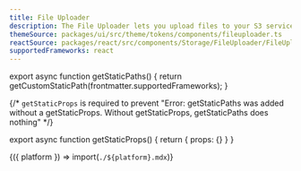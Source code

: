 ```yaml
---
title: File Uploader
description: The File Uploader lets you upload files to your S3 service! 
themeSource: packages/ui/src/theme/tokens/components/fileuploader.ts
reactSource: packages/react/src/components/Storage/FileUploader/FileUploader.tsx
supportedFrameworks: react
---
```



export async function getStaticPaths() {
  return getCustomStaticPath(frontmatter.supportedFrameworks);
}

{/*  `getStaticProps` is required to prevent "Error: getStaticPaths was added without a getStaticProps. Without getStaticProps, getStaticPaths does nothing" */}

export async function getStaticProps() {
  return { props: {} }
}

<Fragment>{({ platform }) => import(`./${platform}.mdx`)}</Fragment>
